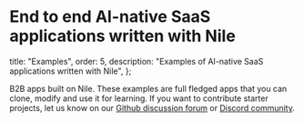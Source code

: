 # End to end AI-native SaaS applications written with Nile

  title: "Examples",
  order: 5,
  description: "Examples of AI-native SaaS applications written with Nile",
};

B2B apps built on Nile. These examples are full fledged apps that you can clone, modify and use it for learning.
If you want to contribute starter projects, let us know on our [Github discussion forum](https://github.com/orgs/niledatabase/discussions) or [Discord community](https://discord.gg/8UuBB84tTy).

<Cards>
  <Card
    file="./examples/chat_with_pdf.mdx"
    root="getting-started"
    icon="chat.svg"
  />
  <Card
    file="./examples/code_assistant.mdx"
    root="getting-started"
    icon="vector.png"
  />
  <Card
    file="./examples/task_genius.mdx"
    root="getting-started"
    icon="taskgenius2.png"
  />
  <Card
    file="./examples/sales_insight.mdx"
    root="getting-started"
    icon="lead.svg"
  />
</Cards>
